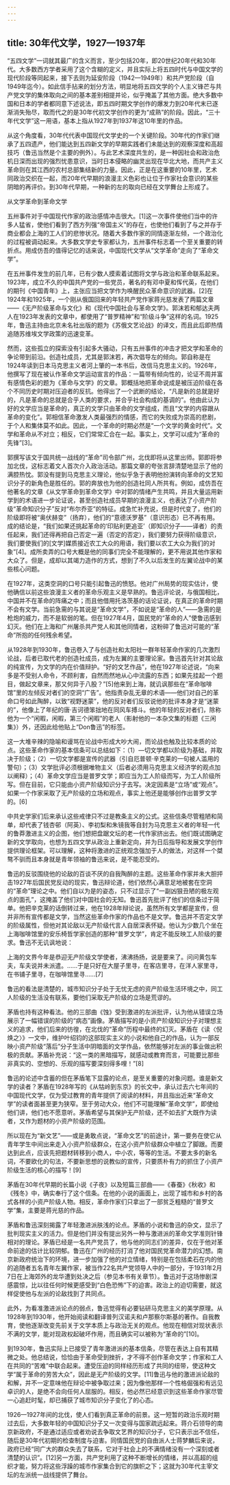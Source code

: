 ```yaml
---
---
---
```

title: 30年代文学，1927—1937年
---



“五四文学”一词就其最广的含义而言，至少包括20年，即20世纪20年代和30年代。大多数西方学者采用了这个含糊的定义，并且实际上将五四时代与中国文学的现代阶段等同起来，接下去则为延安阶段（1942—1949年）和共产党阶段（自1949年迄今）。如此信手拈来的划分方法，明显地将五四文学的个人主义锋芒与共产党文学的集体取向之间的基本差别相提并论，似乎掩盖了其他方面。绝大多数中国和日本的学者都同意下述说法，即五四时期文学创作的爆发力到20年代末已逐渐消失殆尽，取而代之的是30年代初文学创作的更为“成熟”的阶段。因此，“三十年代文学”这一用语，基本上指从1927年到1937年这10年里的作品。

从这个角度看，30年代代表中国现代文学史的一个关键阶段。30年代的作家们继承了五四遗产，他们能达到五四新文学的早期实践者们未能达到的观察深度和高超技巧（鲁迅当然是个主要的例外）。与此艺术深度共生的，是一种因社会和政治危机日深而出现的强烈忧患意识，当时日本侵略的幽灵出现在华北大地，而共产主义革命则在其江西的农村总部集结新的力量。因此，正是在这重要的10年里，艺术同政治交织在一起，而20年代早期的浪漫主义色彩也让位于作家社会意识的某些阴暗的再评价。到30年代早期，一种新的左的取向已经在文学舞台上形成了。





从文学革命到革命文学

五卅事件对于中国现代作家的政治感情冲击很大。[1]这一次事件使他们当中的许多人猛省，使他们看到了西方列强“帝国主义”的存在，也使他们看到了与之并存于商业都会上海的工人们的悲惨状况。随着大多数作家的同情逐渐左倾，一个政治化的过程被调动起来。大多数文学史专家都认为，五卅事件标志着一个至关重要的转折点。用成仿吾的值得记忆的话来说，中国现代文学从“文学革命”走向了“革命文学”。

在五卅事件发生的前几年，已有少数人摸索着试图将文学与政治和革命联系起来。1923年，成立不久的中国共产党的一些党员，著名的有邓中夏和恽代英，在他们的期刊《中国青年》上，主张应当把文学作为唤醒民众革命意识的武器。[2]在1924年和1925年，一个刚从俄国回来的年轻共产党作家蒋光慈发表了两篇文章——《无产阶级革命与文化》和《现代中国社会与革命文学》。郭沫若和郁达夫两人在1923年发表的文章中，都使用了“普罗精神”和“阶级斗争”这样的名词。1925年，鲁迅主持由北京未名社出版的题为《苏俄文艺论战》的译文，而且此后即热情追随苏维埃文学政策的迅速变革。

然而，这些孤立的探索没有引起多大骚动，只有五卅事件的冲击才把文学和革命的争论带到前沿。创造社成员，尤其是郭沫若，再次倡导左的倾向。郭自称是在1924年读到日本马克思主义者河上肇的一本书后，改信马克思主义的。1926年，他撰写了现在被认作革命文学运动宣言的作品：一篇带有倾向性的，论证不周并富有感情色彩的题为《革命与文学》的文章。郭概括地把革命说成是被压迫阶级在各个不同历史时期对压迫者的反抗。他得出了一个武断的结论，“凡是新的总就是好的，凡是革命的总就是合乎人类的要求，并合乎社会构成的基调的”。他由此认为好的文学应当是革命的，真正的文学只由革命的文学组成，而且“文学的内容跟从革命的变化”。郭相信革命激发人类最强烈的情感，而它的失败成为崇高的悲剧，于个人和集体莫不如此。因此，一个革命的时期必然是“一个文学的黄金时代”。文学和革命从不对立；相反，它们常常汇合在一起。事实上，文学可以成为“革命的先锋”[3]。

郭撰写该文于国共统一战线的“革命”司令部广州，北伐即将从这里出师。郭即将参加北伐，这标志着文人首次介入政治活动。那篇文章的夸张言辞清楚地显示了他的满腔热忱。郭没有提到马克思主义理论，他似乎急于表明他扮演转向革命的文艺知识分子的新角色是胜任的。郭的奔放也为他的创造社同人所共有。例如，成仿吾在他著名的文章《从文学革命到革命文学》中对郭的情绪产生共鸣，并且大量运用新学到的术语进一步论证说，甚至创造社成员早期的浪漫主义，也表达了小资产阶级“革命知识分子”反对“布尔乔亚”的特征。成急忙补充说，但是时代变了，他们的阶级即将被“奥伏赫变”（扬弃），他们的“意德沃罗基”（意识形态）已不再有用。成的结论是，“我们如果还挑起革命的‘印贴利更追亚’（即知识分子——译者）的责任起来，我们还得再把自己否定一遍（否定的否定），我们要努力获得阶级意识，我们要使我们的[文学]媒质接近农工大众的用语，我们要以农工大众为我们的对象”[4]。成所卖弄的口号大概是他的同事们完全不能理解的，更不用说其他作家和大众了。但是，成却以其竭力造作的方式，想到了不久以后发生的左翼论战中的某些核心问题。

在1927年，这类空洞的口号只能引起鲁迅的愤怒。他对广州局势的现实估计，使他确信以前这些浪漫主义者的革命乐观主义是早熟的。鲁迅评论说，与俄国相比，中国并不在革命的阵痛之中；而且他借用托洛茨基的话论证说，在真正的革命时期不会有文学。当前急需的与其说是“革命文学”，不如说是“革命的人”——急需的是枪炮的威力，而不是软弱的笔。但在1927年4月，国民党的“革命的人”使鲁迅感到幻灭。他们在上海和广州屠杀共产党人和其他同情者，这粉碎了鲁迅对可能的“革命”所抱的任何残余希望。

从1928年到1930年，鲁迅卷入了与创造社和太阳社一群年轻革命作家的几次激烈论战，后者已取代老的创造社成员，成为左翼的主要理论家。鲁迅首先针对其论敌的纯宣传，为文学的内在价值辩护。“好的文艺作品”，他在1927年论述说，“向来多是不受别人命令，不顾利害，自然而然地从心中流露的东西；如果先挂起一个题目，做起文章来，那又何异于八股？”[5]他来到上海，就讥讽那些在“革命咖啡馆”里的左倾反对者们的空洞“广告”。他指责杂乱无章的术语——他们对自己的革命口号如此陶醉，以致“视野迷蒙”，他的反对者们反驳说他的批评本身才是“迷蒙的”，他像上了年纪的唐·吉诃德笨拙地在同风车搏斗。他的年轻的反对者们，除称他为一个“闲暇，闲暇，第三个闲暇”的老人（影射他的一本杂文集的标题《三闲集》）外，还因此给他贴上“Don鲁迅”的标签。

这一大堆辛辣的隐喻和谩骂在论战中形成大吵大闹，而论战也触及比较本质的论点。这些革命作家的基本信条可以总结如下：（1）—切文学都以阶级为基础，并取决于阶级；（2）一切文学都是宣传的武器（引自厄普顿·辛克莱的一句被人滥用的警句）；（3）文学批评必须根据唯物主义（后者必须用马克思主义经济学的观点加以阐释）；（4）革命文学应当是普罗文学；即应当为工人阶级而写，为工人阶级所写。但在目前，它只能由小资产阶级知识分子去写。决定因素是“立场”或“观点”。如果一个作家采取了无产阶级的立场和观点，事实上他还是能够创作出普罗文学的。[6]

中共史学家们后来承认这些戒律只不过是教条主义的公式。这些信条尽管粗陋和简单，却代表了钱杏邨（阿英）、李初梨和朱镜我等自封为马克思主义者的年轻一代的鲁莽激进主义的企图，他们想把盘踞文坛的老一代作家挤出去。他们既试图确定新的文学取向，也想为五四文学从政治上重新定向，并为日后指导和发展文学创作提供理论框架。可以理解，这种将激进的正统观念强加于人的做法，对这样一个桀骜不驯而且本身就是青年领袖的鲁迅来说，是不能忍受的。

鲁迅的反驳围绕他的论敌的百谈不厌的自我陶醉的主题。这些革命作家并未大胆抨击1927年后国民党反动的现实，鲁迅辩论道，他们依然心满意足地被套在空洞的“革命”理论之中。他们自以为是的姿态，只不过显示了“一副凶狠丑陋的极左观点的面孔”，这掩盖了他们对中国社会的无知。鲁迅首先批评了他们的信条过于简单。他把辛克莱的话倒转过来，他在1928年辩论说，虽然所有文学都是宣传，但并非所有宣传都是文学，当然这些革命作家的作品也不是文学。鲁迅并不否定文学的阶级属性，但他对其论敌以无产阶级代言人自居深表怀疑。他认为少数几个坐在上海咖啡馆里的安乐椅哲学家创造的那种“普罗文学”，肯定不能反映工人阶级的要求。鲁迅不无讥讽地说：

上海的文界今年是恭迎无产阶级文学使者，沸沸扬扬，说是要来了。问问黄包车夫，车夫说并未派遣。……于是只好在大屋子里寻，在客店里寻，在洋人家里寻，在书铺子里寻，在咖啡馆里寻……[7]



鲁迅的看法是清楚的，城市知识分子处于无忧无虑的资产阶级生活环境之中，同工人阶级的生活没有联系，要他们采取无产阶级的立场是荒谬的。

茅盾也持有这种看法。他的三部曲《蚀》受到激进的左派批评，认为他从错误立场展示了一幅错误的阶级的“病态”画像。茅盾描写的是小资产阶级知识分子对理想主义的追求，他们后来的彷徨，在北伐的“革命”历程中最终的幻灭。茅盾在《读〈倪焕之〉》一文中，维护叶绍钧的这部现实主义的小说和他自己的作品，认为一部反映小资产阶级“落后”分子生活中阴暗面的文学作品，依然能够对左派的事业做出积极的贡献。茅盾补充说：“这一类的黑暗描写，就感动或教育而言，可能要比那些非真实的、空想的、乐观的描写要深刻得多哩！”[8]

鲁迅的论述中含蓄的但在茅盾笔下显露的论点，是至关重要的对象问题。谁是新文学的读者？茅盾在1928年写的《从牯岭到东京》的长文中，承认过去六七年间的中国现代文学，仅为受过教育的青年提供了阅读的材料，并且指出近来“革命文学”的读者面甚至更为狭窄。至于劳动大众，他们不可能理解“革命文学”，即使给他们讲，他们也不愿意听。茅盾希望与其保护无产阶级，还不如去扩大既作为读者，又作为题材的小资产阶级的范围。

所以现在为“新文艺”——或是勇敢点说，“革命文艺”的前途计，第一要务在使它从青年学生中间出来走入小资产阶级群众，在这小资产阶级群众中植立了脚跟。而要达到此点，应该先把题材转移到小商人，中小农，等等的生活。不要太多的新名词，不要欧化的句法，不要新思想的说教似的宣传，只要质朴有力的抓住了小资产阶级生活的核心的描写！[9]



茅盾在30年代早期的长篇小说《子夜》以及短篇三部曲——《春蚕》《秋收》和《残冬》中，确实奉行了这个信条。在他的小说的画面上，出现了城市和乡村的各式各样的小资产阶级人物。相反，革命作家们只拿出了一部贫乏粗糙的“普罗文学”集，主要是蒋光慈的作品。

茅盾和鲁迅深刻揭露了年轻激进派肤浅的论点。茅盾的小说和鲁迅的杂文，显示了批判现实主义的活力。但是他们并没有提出另外一种与激进派的革命文学准则针锋相对的理论。茅盾已经是一名共产党员了，他与他的同志们的差异，仅在于他对革命前途的估计比较阴郁。鲁迅在广州的经历打消了他对国民党革命潜力的幻想。南京新政府统治下的环境，进一步加强了他的对立情绪，特别是在包括柔石在内的他的追随者五名青年左翼作家，被当作22名共产党领导人中的一部分，于1931年2月7日在上海郊外的龙华遭到处决之后（参见本书有关章节）。鲁迅对于这场惨剧深感震惊，比以往任何时候更感受到“白色恐怖”下的迫害。政治上的迫切需要，就这样促使他与左派的论敌找到了共同点。

此外，为看准激进派论点的弱点，鲁迅觉得有必要钻研马克思主义的美学原理。从1928年到1930年，他开始阅读和翻译普列汉诺夫和卢那察尔斯基的著作。自我教育，使他逐渐改变先前关于文学本质上与政治无关的观点。他现在相信对现状表示不满的文学，能对现政权起破坏作用，而且确实可以被称为“革命的”[10]。

到1930年，鲁迅实际上已接受了青年激进派的基本信条，尽管在表达上自有其精微之处。他总结说，恰恰由于革命受到挫折，才不得不创作革命文学；作家和工人在共同的“苦难”中联合起来。遭受压迫的同样经历形成了共同的纽带，使这种文学“属于革命的劳苦大众”，因此是无产阶级的文学。[11]鲁迅与他的激进派论敌的和解，并不一定意味他在辩论中被争取过来；因为像他那样一个性格倔强和有远见卓识的人，是绝不会向任何人屈服的。相反，他必然已经意识到这些革命作家尽管一心追赶时髦，却已捕获了城市知识分子变化了的心态。

1926—1927年间的北伐，使人们看到真正革命的前景。这一短暂的政治乐观时期过去后，大多数年轻的中国知识分子又一次变得与国家疏远起来。蒋介石领导的南京新政府，不是通过适应或者劝说去争取文艺界的知识分子，它只表示出不信任，随后是30年代初期的检查制度与迫害。同情国民党的自由派人士蒋梦麟后来说，政府已经“同广大的群众失去了联系，它对于社会上的不满情绪没有一个深刻或者清楚的认识”。[12]另一方面，共产党利用了这种不断增长的情绪，并以高超的组织才能，努力将这些浮躁的城市作家集合到它的旗帜之下；这就为30年代主宰文坛的左派统一战线提供了舞台。